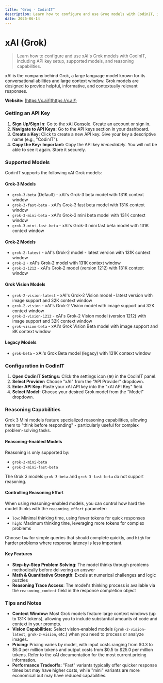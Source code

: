 ```yaml
---
title: "Groq - CodinIT"
description: Learn how to configure and use Groq models with CodinIT, including API key setup, supported models, and reasoning capabilities.
date: 2025-06-14
---
```


# xAI (Grok)

> Learn how to configure and use xAI's Grok models with CodinIT, including API key setup, supported models, and reasoning capabilities.

xAI is the company behind Grok, a large language model known for its conversational abilities and large context window. Grok models are designed to provide helpful, informative, and contextually relevant responses.

**Website:** [https://x.ai/](https://x.ai/)

### Getting an API Key

1. **Sign Up/Sign In:** Go to the [xAI Console](https://console.x.ai/). Create an account or sign in.
2. **Navigate to API Keys:** Go to the API keys section in your dashboard.
3. **Create a Key:** Click to create a new API key. Give your key a descriptive name (e.g., "CodinIT").
4. **Copy the Key:** **Important:** Copy the API key *immediately*. You will not be able to see it again. Store it securely.

### Supported Models

CodinIT supports the following xAI Grok models:

#### Grok-3 Models

* `grok-3-beta` (Default) - xAI's Grok-3 beta model with 131K context window
* `grok-3-fast-beta` - xAI's Grok-3 fast beta model with 131K context window
* `grok-3-mini-beta` - xAI's Grok-3 mini beta model with 131K context window
* `grok-3-mini-fast-beta` - xAI's Grok-3 mini fast beta model with 131K context window

#### Grok-2 Models

* `grok-2-latest` - xAI's Grok-2 model - latest version with 131K context window
* `grok-2` - xAI's Grok-2 model with 131K context window
* `grok-2-1212` - xAI's Grok-2 model (version 1212) with 131K context window

#### Grok Vision Models

* `grok-2-vision-latest` - xAI's Grok-2 Vision model - latest version with image support and 32K context window
* `grok-2-vision` - xAI's Grok-2 Vision model with image support and 32K context window
* `grok-2-vision-1212` - xAI's Grok-2 Vision model (version 1212) with image support and 32K context window
* `grok-vision-beta` - xAI's Grok Vision Beta model with image support and 8K context window

#### Legacy Models

* `grok-beta` - xAI's Grok Beta model (legacy) with 131K context window

### Configuration in CodinIT

1. **Open CodinIT Settings:** Click the settings icon (⚙️) in the CodinIT panel.
2. **Select Provider:** Choose "xAI" from the "API Provider" dropdown.
3. **Enter API Key:** Paste your xAI API key into the "xAI API Key" field.
4. **Select Model:** Choose your desired Grok model from the "Model" dropdown.

### Reasoning Capabilities

Grok 3 Mini models feature specialized reasoning capabilities, allowing them to "think before responding" - particularly useful for complex problem-solving tasks.

#### Reasoning-Enabled Models

Reasoning is only supported by:

* `grok-3-mini-beta`
* `grok-3-mini-fast-beta`

The Grok 3 models `grok-3-beta` and `grok-3-fast-beta` do not support reasoning.

#### Controlling Reasoning Effort

When using reasoning-enabled models, you can control how hard the model thinks with the `reasoning_effort` parameter:

* `low`: Minimal thinking time, using fewer tokens for quick responses
* `high`: Maximum thinking time, leveraging more tokens for complex problems

Choose `low` for simple queries that should complete quickly, and `high` for harder problems where response latency is less important.

#### Key Features

* **Step-by-Step Problem Solving**: The model thinks through problems methodically before delivering an answer
* **Math & Quantitative Strength**: Excels at numerical challenges and logic puzzles
* **Reasoning Trace Access**: The model's thinking process is available via the `reasoning_content` field in the response completion object

### Tips and Notes

* **Context Window:** Most Grok models feature large context windows (up to 131K tokens), allowing you to include substantial amounts of code and context in your prompts.
* **Vision Capabilities:** Select vision-enabled models (`grok-2-vision-latest`, `grok-2-vision`, etc.) when you need to process or analyze images.
* **Pricing:** Pricing varies by model, with input costs ranging from $0.3 to $5.0 per million tokens and output costs from $0.5 to $25.0 per million tokens. Refer to the xAI documentation for the most current pricing information.
* **Performance Tradeoffs:** "Fast" variants typically offer quicker response times but may have higher costs, while "mini" variants are more economical but may have reduced capabilities.
